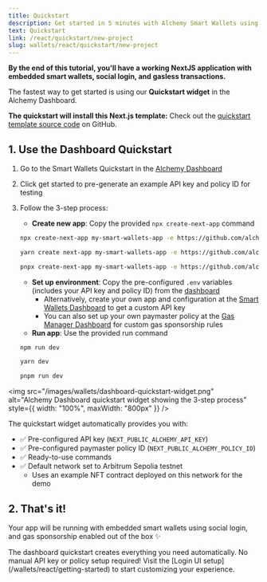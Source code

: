 ```yaml
---
title: Quickstart
description: Get started in 5 minutes with Alchemy Smart Wallets using our NextJS template with embedded smart wallets and social login.
text: Quickstart
link: /react/quickstart/new-project
slug: wallets/react/quickstart/new-project
---
```


**By the end of this tutorial, you'll have a working NextJS application with embedded smart wallets, social login, and gasless transactions.**

The fastest way to get started is using our **Quickstart widget** in the Alchemy Dashboard.

**The quickstart will install this Next.js template:** Check out the [quickstart template source code](https://github.com/alchemyplatform/smart-wallets-quickstart) on GitHub.

## 1. Use the Dashboard Quickstart

1. Go to the Smart Wallets Quickstart in the [Alchemy Dashboard](https://dashboard.alchemy.com/services/smart-wallets/quickstart)
2. Click get started to pre-generate an example API key and policy ID for testing
3. Follow the 3-step process:

   - **Create new app**: Copy the provided `npx create-next-app` command

   <CodeBlocks>

   ```bash npm
   npx create-next-app my-smart-wallets-app -e https://github.com/alchemyplatform/smart-wallets-quickstart
   ```

   ```bash yarn
   yarn create next-app my-smart-wallets-app -e https://github.com/alchemyplatform/smart-wallets-quickstart
   ```

   ```bash pnpm
   pnpx create-next-app my-smart-wallets-app -e https://github.com/alchemyplatform/smart-wallets-quickstart
   ```

   </CodeBlocks>

   - **Set up environment**: Copy the pre-configured `.env` variables (includes your API key and policy ID) from the [dashboard](https://dashboard.alchemy.com/services/smart-wallets/quickstart)
     - Alternatively, create your own app and configuration at the [Smart Wallets Dashboard](https://dashboard.alchemy.com/services/smart-wallets/configuration) to get a custom API key
     - You can also set up your own paymaster policy at the [Gas Manager Dashboard](https://dashboard.alchemy.com/services/gas-manager/configuration) for custom gas sponsorship rules
   - **Run app**: Use the provided run command

    <CodeBlocks>

    ```bash npm
    npm run dev
    ```

    ```bash yarn
    yarn dev
    ```

    ```bash pnpm
    pnpm run dev
    ```

    </CodeBlocks>

<img
  src="/images/wallets/dashboard-quickstart-widget.png"
  alt="Alchemy Dashboard quickstart widget showing the 3-step process"
  style={{ width: "100%", maxWidth: "800px" }}
/>

The quickstart widget automatically provides you with:

- ✅ Pre-configured API key (`NEXT_PUBLIC_ALCHEMY_API_KEY`)
- ✅ Pre-configured paymaster policy ID (`NEXT_PUBLIC_ALCHEMY_POLICY_ID`)
- ✅ Ready-to-use commands
- ✅ Default network set to Arbitrum Sepolia testnet
  - Uses an example NFT contract deployed on this network for the demo

## 2. That's it!

Your app will be running with embedded smart wallets using social login, and gas sponsorship enabled out of the box ✨

<Tip>
  The dashboard quickstart creates everything you need automatically. No manual
  API key or policy setup required! Visit the [Login UI
  setup](/wallets/react/getting-started) to start customizing your experience.
</Tip>
